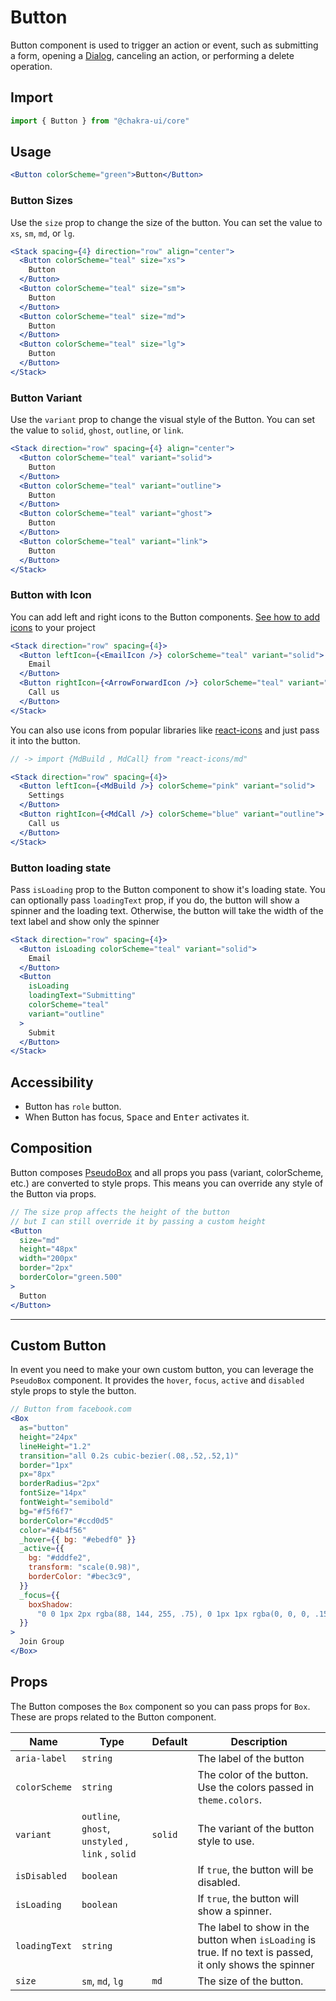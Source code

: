 
<SEO
  title="Button"
  description="Button component is used to trigger an action or event, such as submitting a
form, opening a Dialog, canceling an action, or performing a delete operation."
/>

# Button

Button component is used to trigger an action or event, such as submitting a
form, opening a [Dialog](/modal), canceling an action, or performing a delete
operation.

## Import

```js
import { Button } from "@chakra-ui/core"
```

## Usage

```jsx
<Button colorScheme="green">Button</Button>
```

### Button Sizes

Use the `size` prop to change the size of the button. You can set the value to
`xs`, `sm`, `md`, or `lg`.

```jsx
<Stack spacing={4} direction="row" align="center">
  <Button colorScheme="teal" size="xs">
    Button
  </Button>
  <Button colorScheme="teal" size="sm">
    Button
  </Button>
  <Button colorScheme="teal" size="md">
    Button
  </Button>
  <Button colorScheme="teal" size="lg">
    Button
  </Button>
</Stack>
```

### Button Variant

Use the `variant` prop to change the visual style of the Button. You can set the
value to `solid`, `ghost`, `outline`, or `link`.

```jsx
<Stack direction="row" spacing={4} align="center">
  <Button colorScheme="teal" variant="solid">
    Button
  </Button>
  <Button colorScheme="teal" variant="outline">
    Button
  </Button>
  <Button colorScheme="teal" variant="ghost">
    Button
  </Button>
  <Button colorScheme="teal" variant="link">
    Button
  </Button>
</Stack>
```

### Button with Icon

You can add left and right icons to the Button components.
[See how to add icons](/icon) to your project

```jsx
<Stack direction="row" spacing={4}>
  <Button leftIcon={<EmailIcon />} colorScheme="teal" variant="solid">
    Email
  </Button>
  <Button rightIcon={<ArrowForwardIcon />} colorScheme="teal" variant="outline">
    Call us
  </Button>
</Stack>
```

You can also use icons from popular libraries like
[react-icons](https://react-icons.netlify.com) and just pass it into the button.

```jsx
// -> import {MdBuild , MdCall} from "react-icons/md"

<Stack direction="row" spacing={4}>
  <Button leftIcon={<MdBuild />} colorScheme="pink" variant="solid">
    Settings
  </Button>
  <Button rightIcon={<MdCall />} colorScheme="blue" variant="outline">
    Call us
  </Button>
</Stack>
```

### Button loading state

Pass `isLoading` prop to the Button component to show it's loading state. You
can optionally pass `loadingText` prop, if you do, the button will show a
spinner and the loading text. Otherwise, the button will take the width of the
text label and show only the spinner

```jsx
<Stack direction="row" spacing={4}>
  <Button isLoading colorScheme="teal" variant="solid">
    Email
  </Button>
  <Button
    isLoading
    loadingText="Submitting"
    colorScheme="teal"
    variant="outline"
  >
    Submit
  </Button>
</Stack>
```

## Accessibility

- Button has `role` button.
- When Button has focus, <kbd>Space</kbd> and <kbd>Enter</kbd> activates it.

## Composition

Button composes [PseudoBox](/pseudobox) and all props you pass (variant,
colorScheme, etc.) are converted to style props. This means you can override any
style of the Button via props.

```jsx
// The size prop affects the height of the button
// but I can still override it by passing a custom height
<Button
  size="md"
  height="48px"
  width="200px"
  border="2px"
  borderColor="green.500"
>
  Button
</Button>
```

---

## Custom Button

In event you need to make your own custom button, you can leverage the
`PseudoBox` component. It provides the `hover`, `focus`, `active` and `disabled`
style props to style the button.

```jsx
// Button from facebook.com
<Box
  as="button"
  height="24px"
  lineHeight="1.2"
  transition="all 0.2s cubic-bezier(.08,.52,.52,1)"
  border="1px"
  px="8px"
  borderRadius="2px"
  fontSize="14px"
  fontWeight="semibold"
  bg="#f5f6f7"
  borderColor="#ccd0d5"
  color="#4b4f56"
  _hover={{ bg: "#ebedf0" }}
  _active={{
    bg: "#dddfe2",
    transform: "scale(0.98)",
    borderColor: "#bec3c9",
  }}
  _focus={{
    boxShadow:
      "0 0 1px 2px rgba(88, 144, 255, .75), 0 1px 1px rgba(0, 0, 0, .15)",
  }}
>
  Join Group
</Box>
```

## Props

The Button composes the `Box` component so you can pass props for `Box`. These
are props related to the Button component.

| Name          | Type                                              | Default | Description                                                                                               |
| ------------- | ------------------------------------------------- | ------- | --------------------------------------------------------------------------------------------------------- |
| `aria-label`  | `string`                                          |         | The label of the button                                                                                   |
| `colorScheme` | `string`                                          |         | The color of the button. Use the colors passed in `theme.colors`.                                         |
| `variant`     | `outline`, `ghost`, `unstyled` , `link` , `solid` | `solid` | The variant of the button style to use.                                                                   |
| `isDisabled`  | `boolean`                                         |         | If `true`, the button will be disabled.                                                                   |
| `isLoading`   | `boolean`                                         |         | If `true`, the button will show a spinner.                                                                |
| `loadingText` | `string`                                          |         | The label to show in the button when `isLoading` is true. If no text is passed, it only shows the spinner |
| `size`        | `sm`, `md`, `lg`                                  | `md`    | The size of the button.                                                                                   |
